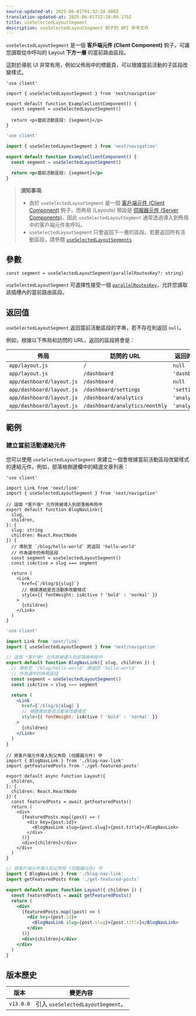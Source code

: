 ```yaml
---
source-updated-at: 2025-06-01T01:32:20.000Z
translation-updated-at: 2025-06-01T22:28:09.175Z
title: useSelectedLayoutSegment
description: useSelectedLayoutSegment 鉤子的 API 參考文件
---
```


`useSelectedLayoutSegment` 是一個 **客戶端元件 (Client Component)** 鉤子，可讓您讀取從中呼叫的 Layout **下方一層** 的當前路由區段。

這對於導航 UI 非常有用，例如父佈局中的標籤頁，可以根據當前活動的子區段改變樣式。

```tsx filename="app/example-client-component.tsx" switcher
'use client'

import { useSelectedLayoutSegment } from 'next/navigation'

export default function ExampleClientComponent() {
  const segment = useSelectedLayoutSegment()

  return <p>當前活動區段: {segment}</p>
}
```

```jsx filename="app/example-client-component.js" switcher
'use client'

import { useSelectedLayoutSegment } from 'next/navigation'

export default function ExampleClientComponent() {
  const segment = useSelectedLayoutSegment()

  return <p>當前活動區段: {segment}</p>
}
```

> **須知事項**:
>
> - 由於 `useSelectedLayoutSegment` 是一個 [客戶端元件 (Client Component)](/docs/app/getting-started/server-and-client-components) 鉤子，而佈局 (Layouts) 預設是 [伺服器元件 (Server Components)](/docs/app/getting-started/server-and-client-components)，因此 `useSelectedLayoutSegment` 通常透過導入到佈局中的客戶端元件來呼叫。
> - `useSelectedLayoutSegment` 只會返回下一層的區段。若要返回所有活動區段，請參閱 [`useSelectedLayoutSegments`](/docs/app/api-reference/functions/use-selected-layout-segments)

## 參數

```tsx
const segment = useSelectedLayoutSegment(parallelRoutesKey?: string)
```

`useSelectedLayoutSegment` 可選擇性接受一個 [`parallelRoutesKey`](/docs/app/api-reference/file-conventions/parallel-routes#with-useselectedlayoutsegments)，允許您讀取該插槽內的當前路由區段。

## 返回值

`useSelectedLayoutSegment` 返回當前活動區段的字串，若不存在則返回 `null`。

例如，根據以下佈局和訪問的 URL，返回的區段將會是：

| 佈局                     | 訪問的 URL                     | 返回的區段      |
| ------------------------- | ------------------------------ | ---------------- |
| `app/layout.js`           | `/`                            | `null`           |
| `app/layout.js`           | `/dashboard`                   | `'dashboard'`    |
| `app/dashboard/layout.js` | `/dashboard`                   | `null`           |
| `app/dashboard/layout.js` | `/dashboard/settings`          | `'settings'`     |
| `app/dashboard/layout.js` | `/dashboard/analytics`         | `'analytics'`    |
| `app/dashboard/layout.js` | `/dashboard/analytics/monthly` | `'analytics'`    |

## 範例

### 建立當前活動連結元件

您可以使用 `useSelectedLayoutSegment` 來建立一個會根據當前活動區段改變樣式的連結元件。例如，部落格側邊欄中的精選文章列表：

```tsx filename="app/blog/blog-nav-link.tsx" switcher
'use client'

import Link from 'next/link'
import { useSelectedLayoutSegment } from 'next/navigation'

// 這個 *客戶端* 元件將被導入到部落格佈局中
export default function BlogNavLink({
  slug,
  children,
}: {
  slug: string
  children: React.ReactNode
}) {
  // 導航至 `/blog/hello-world` 將返回 'hello-world'
  // 作為選中的佈局區段
  const segment = useSelectedLayoutSegment()
  const isActive = slug === segment

  return (
    <Link
      href={`/blog/${slug}`}
      // 根據連結是否活動來改變樣式
      style={{ fontWeight: isActive ? 'bold' : 'normal' }}
    >
      {children}
    </Link>
  )
}
```

```jsx filename="app/blog/blog-nav-link.js" switcher
'use client'

import Link from 'next/link'
import { useSelectedLayoutSegment } from 'next/navigation'

// 這個 *客戶端* 元件將被導入到部落格佈局中
export default function BlogNavLink({ slug, children }) {
  // 導航至 `/blog/hello-world` 將返回 'hello-world'
  // 作為選中的佈局區段
  const segment = useSelectedLayoutSegment()
  const isActive = slug === segment

  return (
    <Link
      href={`/blog/${slug}`}
      // 根據連結是否活動來改變樣式
      style={{ fontWeight: isActive ? 'bold' : 'normal' }}
    >
      {children}
    </Link>
  )
}
```

```tsx filename="app/blog/layout.tsx" switcher
// 將客戶端元件導入到父佈局 (伺服器元件) 中
import { BlogNavLink } from './blog-nav-link'
import getFeaturedPosts from './get-featured-posts'

export default async function Layout({
  children,
}: {
  children: React.ReactNode
}) {
  const featuredPosts = await getFeaturedPosts()
  return (
    <div>
      {featuredPosts.map((post) => (
        <div key={post.id}>
          <BlogNavLink slug={post.slug}>{post.title}</BlogNavLink>
        </div>
      ))}
      <div>{children}</div>
    </div>
  )
}
```

```jsx filename="app/blog/layout.js" switcher
// 將客戶端元件導入到父佈局 (伺服器元件) 中
import { BlogNavLink } from './blog-nav-link'
import getFeaturedPosts from './get-featured-posts'

export default async function Layout({ children }) {
  const featuredPosts = await getFeaturedPosts()
  return (
    <div>
      {featuredPosts.map((post) => (
        <div key={post.id}>
          <BlogNavLink slug={post.slug}>{post.title}</BlogNavLink>
        </div>
      ))}
      <div>{children}</div>
    </div>
  )
}
```

## 版本歷史

| 版本       | 變更內容                                |
| --------- | -------------------------------------- |
| `v13.0.0` | 引入 `useSelectedLayoutSegment`。 |
